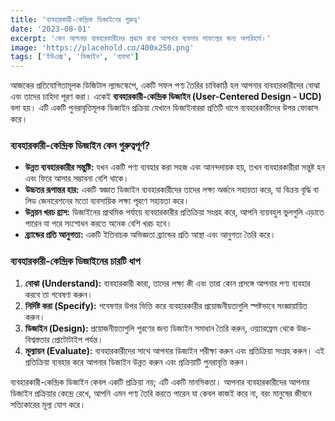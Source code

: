 ```yaml
---
title: 'ব্যবহারকারী-কেন্দ্রিক ডিজাইনের গুরুত্ব'
date: '2023-08-01'
excerpt: 'কেন আপনার ব্যবহারকারীদের প্রথমে রাখা আপনার ব্যবসার সাফল্যের জন্য অপরিহার্য।'
image: 'https://placehold.co/400x250.png'
tags: ['ইউএক্স', 'ডিজাইন', 'ব্যবসা']
---
```


আজকের প্রতিযোগিতামূলক ডিজিটাল ল্যান্ডস্কেপে, একটি সফল পণ্য তৈরির চাবিকাঠি হল আপনার ব্যবহারকারীদের বোঝা এবং তাদের চাহিদা পূরণ করা। একেই **ব্যবহারকারী-কেন্দ্রিক ডিজাইন (User-Centered Design - UCD)** বলা হয়। এটি একটি পুনরাবৃত্তিমূলক ডিজাইন প্রক্রিয়া যেখানে ডিজাইনাররা প্রতিটি ধাপে ব্যবহারকারীদের উপর ফোকাস করে।

### ব্যবহারকারী-কেন্দ্রিক ডিজাইন কেন গুরুত্বপূর্ণ?

*   **উন্নত ব্যবহারকারীর সন্তুষ্টি:** যখন একটি পণ্য ব্যবহার করা সহজ এবং আনন্দদায়ক হয়, তখন ব্যবহারকারীরা সন্তুষ্ট হন এবং ফিরে আসার সম্ভাবনা বেশি থাকে।
*   **উচ্চতর রূপান্তর হার:** একটি স্বজ্ঞাত ডিজাইন ব্যবহারকারীদের তাদের লক্ষ্য অর্জনে সহায়তা করে, যা বিক্রয় বৃদ্ধি বা লিড জেনারেশনের মতো ব্যবসায়িক লক্ষ্য পূরণে সহায়তা করে।
*   **উন্নয়ন খরচ হ্রাস:** ডিজাইনের প্রাথমিক পর্যায়ে ব্যবহারকারীর প্রতিক্রিয়া সংগ্রহ করে, আপনি ব্যয়বহুল ভুলগুলি এড়াতে পারেন যা পরে সংশোধন করতে অনেক বেশি খরচ হবে।
*   **ব্র্যান্ডের প্রতি আনুগত্য:** একটি ইতিবাচক অভিজ্ঞতা ব্র্যান্ডের প্রতি আস্থা এবং আনুগত্য তৈরি করে।

### ব্যবহারকারী-কেন্দ্রিক ডিজাইনের চারটি ধাপ

1.  **বোঝা (Understand):** ব্যবহারকারী কারা, তাদের লক্ষ্য কী এবং তারা কোন প্রসঙ্গে আপনার পণ্য ব্যবহার করবে তা গবেষণা করুন।
2.  **নির্দিষ্ট করা (Specify):** গবেষণার উপর ভিত্তি করে ব্যবহারকারীর প্রয়োজনীয়তাগুলি স্পষ্টভাবে সংজ্ঞায়ায়িত করুন।
3.  **ডিজাইন (Design):** প্রয়োজনীয়তাগুলি পূরণের জন্য ডিজাইন সমাধান তৈরি করুন, ওয়্যারফ্রেম থেকে উচ্চ-বিশ্বস্ততার প্রোটোটাইপ পর্যন্ত।
4.  **মূল্যায়ন (Evaluate):** ব্যবহারকারীদের সাথে আপনার ডিজাইন পরীক্ষা করুন এবং প্রতিক্রিয়া সংগ্রহ করুন। এই প্রতিক্রিয়া ব্যবহার করে আপনার ডিজাইন উন্নত করুন এবং প্রক্রিয়াটি পুনরাবৃত্তি করুন।

ব্যবহারকারী-কেন্দ্রিক ডিজাইন কেবল একটি প্রক্রিয়া নয়; এটি একটি মানসিকতা। আপনার ব্যবহারকারীদের আপনার ডিজাইন প্রক্রিয়ার কেন্দ্রে রেখে, আপনি এমন পণ্য তৈরি করতে পারেন যা কেবল কাজই করে না, বরং মানুষের জীবনে সত্যিকারের মূল্য যোগ করে।